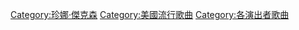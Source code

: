 [[Category:珍娜·傑克森|Category:珍娜·傑克森]]
[[Category:美國流行歌曲|Category:美國流行歌曲]]
[[Category:各演出者歌曲|Category:各演出者歌曲]]